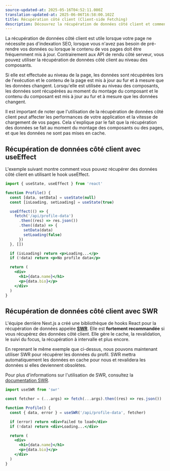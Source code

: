 ```yaml
---
source-updated-at: 2025-05-16T04:52:11.000Z
translation-updated-at: 2025-06-06T16:58:00.102Z
title: Récupération côté client (Client-side Fetching)
description: Découvrez la récupération de données côté client et comment utiliser SWR, une bibliothèque de hooks React pour la récupération de données qui gère le cache, la revalidation, le suivi du focus, la récupération à intervalle et plus encore.
---
```


La récupération de données côté client est utile lorsque votre page ne nécessite pas d'indexation SEO, lorsque vous n'avez pas besoin de pré-rendre vos données ou lorsque le contenu de vos pages doit être fréquemment mis à jour. Contrairement aux API de rendu côté serveur, vous pouvez utiliser la récupération de données côté client au niveau des composants.

Si elle est effectuée au niveau de la page, les données sont récupérées lors de l'exécution et le contenu de la page est mis à jour au fur et à mesure que les données changent. Lorsqu'elle est utilisée au niveau des composants, les données sont récupérées au moment du montage du composant et le contenu du composant est mis à jour au fur et à mesure que les données changent.

Il est important de noter que l'utilisation de la récupération de données côté client peut affecter les performances de votre application et la vitesse de chargement de vos pages. Cela s'explique par le fait que la récupération des données se fait au moment du montage des composants ou des pages, et que les données ne sont pas mises en cache.

## Récupération de données côté client avec useEffect

L'exemple suivant montre comment vous pouvez récupérer des données côté client en utilisant le hook useEffect.

```jsx
import { useState, useEffect } from 'react'

function Profile() {
  const [data, setData] = useState(null)
  const [isLoading, setLoading] = useState(true)

  useEffect(() => {
    fetch('/api/profile-data')
      .then((res) => res.json())
      .then((data) => {
        setData(data)
        setLoading(false)
      })
  }, [])

  if (isLoading) return <p>Loading...</p>
  if (!data) return <p>No profile data</p>

  return (
    <div>
      <h1>{data.name}</h1>
      <p>{data.bio}</p>
    </div>
  )
}
```

## Récupération de données côté client avec SWR

L'équipe derrière Next.js a créé une bibliothèque de hooks React pour la récupération de données appelée [**SWR**](https://swr.vercel.app/). Elle est **fortement recommandée** si vous récupérez des données côté client. Elle gère le cache, la revalidation, le suivi du focus, la récupération à intervalle et plus encore.

En reprenant le même exemple que ci-dessus, nous pouvons maintenant utiliser SWR pour récupérer les données du profil. SWR mettra automatiquement les données en cache pour nous et revalidera les données si elles deviennent obsolètes.

Pour plus d'informations sur l'utilisation de SWR, consultez la [documentation SWR](https://swr.vercel.app/docs/getting-started).

```jsx
import useSWR from 'swr'

const fetcher = (...args) => fetch(...args).then((res) => res.json())

function Profile() {
  const { data, error } = useSWR('/api/profile-data', fetcher)

  if (error) return <div>Failed to load</div>
  if (!data) return <div>Loading...</div>

  return (
    <div>
      <h1>{data.name}</h1>
      <p>{data.bio}</p>
    </div>
  )
}
```